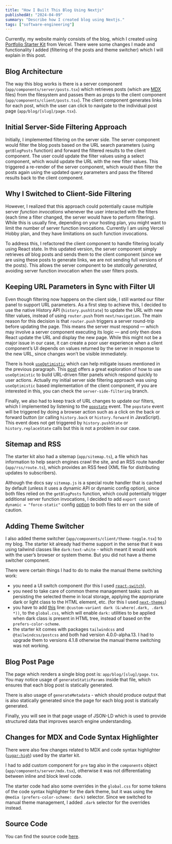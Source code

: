 ```yaml
---
title: "How I Built This Blog Using Nextjs"
publishedAt: "2024-04-09"
summary: "Describe how I created blog using Nextjs."
tags: ["software-engineering"]
---
```


Currently, my website mainly consists of the blog, which I created using [Portfolio Starter Kit](https://vercel.com/templates/next.js/portfolio-starter-kit) from Vercel.
There were some changes I made and functionality I added (filtering of the posts and theme switcher) which I will explain in this post.

## Blog Architecture

The way this blog works is there is a server component (`app/components/server/posts.tsx`) which retrieves posts (which are [MDX](https://nextjs.org/docs/app/guides/mdx) files) from
the filesystem and passes them as props to the client component (`app/components/client/posts.tsx`). The client
component generates links for each post, which the user can click to navigate to the individual post page
(`app/blog/[slug]/page.tsx`).

## Initial Server-Side Filtering Approach

Initially, I implemented filtering on the server side. The server
component would filter the blog posts based on the URL search parameters (using `getBlogPosts` function)
and forward the filtered results to the client component. The user could
update the filter values using a select component, which would
update the URL with the new filter values. This triggered a re-render of
the server component, which would then filter the posts again using the
updated query parameters and pass the filtered results back to the client component.

## Why I Switched to Client-Side Filtering

However, I realized that this approach could potentially cause multiple server
_function invocations_ whenever the user interacted with the filters (each
time a filter changed, the server would have to perform filtering).
While this is usually fine, depending on your hosting plan, you might
want to limit the number of server function invocations.
Currently I am using Vercel Hobby plan, and they have limitations on such
function invocations.

To address this, I refactored the client component to handle filtering
locally using React state. In this updated version, the server component
simply retrieves _all_ blog posts and sends them to the client component (since
we are using these posts to generate links, we are not sending full versions
of the posts). This allows the server component to be _statically generated_, avoiding server
function invocation when the user filters posts.

## Keeping URL Parameters in Sync with Filter UI

Even though filtering now happens on the client side, I still wanted our filter
panel to support URL parameters. As a first step to achieve this, I decided to use the native History API (`history.pushState`) to update the URL
with new filter values, instead of using `router.push` from `next/navigation`.
The main reason for this decision is that `router.push` triggers a server round-trip before updating the page.
This means the server must respond — which may involve a server component executing its logic — and only then
does React update the URL and display the new page. While this might not be a major issue in our case, it can
create a poor user experience when a client component’s UI depends on values returned by the server in response
to the new URL, since changes won’t be visible immediately.

There is hook [`useOptimistic`](https://react.dev/reference/react/useOptimistic) which can help mitigate issues mentioned in the previous paragraph.
This [post](https://buildui.com/posts/instant-search-params-with-react-server-components)
offers a great exploration of how to use `useOptimistic` to build URL-driven filter panels which respond quickly to user actions.
Actually my initial server side filtering approach was using `useOptimistic` based implementation of the client component, if you are interested in this,
you can check the `server-side-filtering` branch.

Finally, we also had to keep track of URL changes to update our filters, which I implemented by listening to the [`popstate`](https://developer.mozilla.org/en-US/docs/Web/API/Window/popstate_event) event.
The `popstate` event will be triggered by doing a browser action such as a click on the back or forward button (or calling `history.back` or `history.forward` in JavaScript).
This event does not get triggered by `history.pushState` or `history.replaceState` calls but this is not a problem in our case.

## Sitemap and RSS

The starter kit also had a sitemap (`app/sitemap.ts`), a file which has information to help search engines crawl the site,
and an RSS route handler (`app/rss/route.ts`), which provides an RSS feed (XML file for distributing updates to subscribers).

Although the docs say `sitemap.js` is a special route handler that is cached by default (unless it uses a dynamic API or dynamic config option),
since both files relied on the `getBlogPosts` function, which could potentially trigger additional server
function invocations, I decided to add `export const dynamic = "force-static"` config [option](https://nextjs.org/docs/app/api-reference/file-conventions/route-segment-config) to both files to err on the side of caution.

## Adding Theme Switcher

I also added theme switcher (`app/components/client/theme-toggle.tsx`) to my blog. The starter kit already had
theme support in the sense that it was using tailwind classes like
`dark:text-white` - which meant it would work with the user’s browser or
system theme. But you did not have a theme switcher component.

There were certain things I had to do to make the manual theme switching work:

- you need a UI switch component (for this I used [`react-switch`](https://github.com/markusenglund/react-switch)),
- you need to take care of common theme management tasks: such as persisting the selected theme in local storage, applying the appropriate dark or light class to the HTML element, etc. (for this I used [`next-themes`](https://github.com/pacocoursey/next-themes))
- you have to add [this](https://tailwindcss.com/docs/dark-mode#toggling-dark-mode-manually) line: `@custom-variant dark (&:where(.dark, .dark *))`,
  to the `global.css`, which will enable `dark:` utilities to be applied when dark class is present in HTML tree, instead of
  based on the `prefers-color-scheme`.
- the starter kit comes with packages `tailwindcss` and `@tailwindcss/postcss` and both had version 4.0.0-alpha.13. I
  had to upgrade them to versions 4.1.8 otherwise the manual theme switching was not working.

## Blog Post Page

The page which renders a single blog post is: `app/blog/[slug]/page.tsx`. You may notice usage of `generateStaticParams` inside that file,
which ensures that each blog post is statically generated.

There is also usage of `generateMetadata` -
which should produce output that is also statically generated since the page for each blog post is statically generated.

Finally, you will see in that page usage of JSON-LD which is used to provide structured data that improves search engine understanding.

## Changes for MDX and Code Syntax Highlighter

There were also few changes related to MDX and code syntax highlighter ([`sugar-high`](https://github.com/huozhi/sugar-high)) used by the starter kit.

I had to add custom component for `pre` tag also in the `components` object (`app/components/server/mdx.tsx`),
otherwise it was not differentiating between inline and block level code.

The starter code had also some overrides in the `global.css` for some tokens of the code syntax highlighter for the dark theme,
but it was using the `@media (prefers-color-scheme: dark)` selector. Since we switched to manual
theme management, I added `.dark` selector for the overrides instead.

## Source Code

You can find the source code [here](https://github.com/gmoniava/personal-site).
